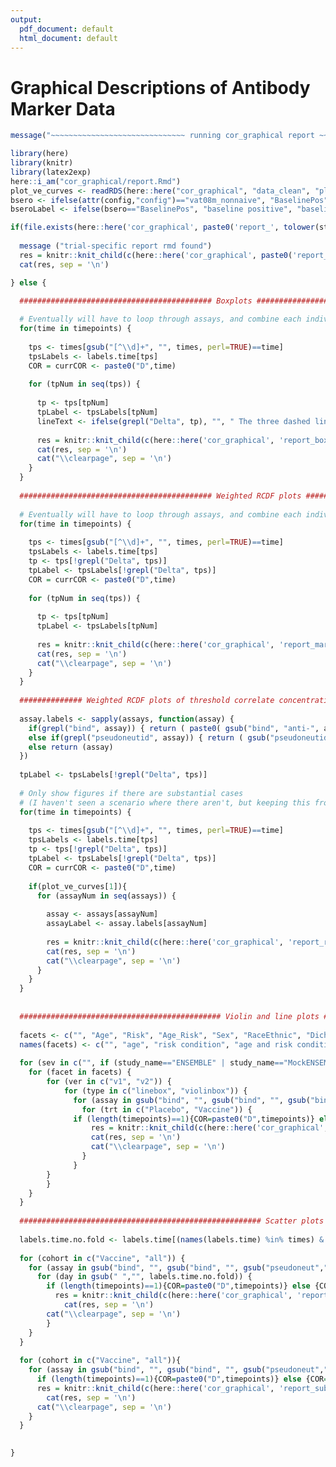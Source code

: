 ```yaml
---
output:
  pdf_document: default
  html_document: default
---
```

#  Graphical Descriptions of Antibody Marker Data {#ab-grapical}

```r
message("~~~~~~~~~~~~~~~~~~~~~~~~~~~~~~ running cor_graphical report ~~~~~~~~~~~~~~~~~~~~~~~~~~~~")
```


```r
library(here)
library(knitr)
library(latex2exp)
here::i_am("cor_graphical/report.Rmd")
plot_ve_curves <- readRDS(here::here("cor_graphical", "data_clean", "plot_ve_curves.rds"))
bsero <- ifelse(attr(config,"config")=="vat08m_nonnaive", "BaselinePos", "BaselineNeg")
bseroLabel <- ifelse(bsero=="BaselinePos", "baseline positive", "baseline negative")

if(file.exists(here::here('cor_graphical', paste0('report_', tolower(study_name), '.Rmd')))) {
  
  message ("trial-specific report rmd found")
  res = knitr::knit_child(c(here::here('cor_graphical', paste0('report_', tolower(study_name), '.Rmd'))), quiet = TRUE)
  cat(res, sep = '\n')

} else {

  ########################################### Boxplots ########################################### 
  
  # Eventually will have to loop through assays, and combine each individual assay's boxplots into one figure
  for(time in timepoints) {
    
    tps <- times[gsub("[^\\d]+", "", times, perl=TRUE)==time]
    tpsLabels <- labels.time[tps]
    COR = currCOR <- paste0("D",time)
    
    for (tpNum in seq(tps)) {
      
      tp <- tps[tpNum]
      tpLabel <- tpsLabels[tpNum]
      lineText <- ifelse(grepl("Delta", tp), "", " The three dashed lines in each figure are ULOQ, LLOQ, and LLOD, from top to bottom respectively.")
      
      res = knitr::knit_child(c(here::here('cor_graphical', 'report_boxplots.Rmd')), quiet = TRUE)
      cat(res, sep = '\n')
      cat("\\clearpage", sep = '\n')
    }
  }
  
  ########################################### Weighted RCDF plots ########################################### 
  
  # Eventually will have to loop through assays, and combine each individual assay's RCDFs into one figure
  for(time in timepoints) {
    
    tps <- times[gsub("[^\\d]+", "", times, perl=TRUE)==time]
    tpsLabels <- labels.time[tps]
    tp <- tps[!grepl("Delta", tps)]
    tpLabel <- tpsLabels[!grepl("Delta", tps)]
    COR = currCOR <- paste0("D",time)
    
    for (tpNum in seq(tps)) {
      
      tp <- tps[tpNum]
      tpLabel <- tpsLabels[tpNum]
      
      res = knitr::knit_child(c(here::here('cor_graphical', 'report_marker_rcdf.Rmd')), quiet = TRUE)
      cat(res, sep = '\n')
      cat("\\clearpage", sep = '\n')
    }
  }
  
  ############## Weighted RCDF plots of threshold correlate concentration for vaccine efficacy ########################## 
  
  assay.labels <- sapply(assays, function(assay) {
    if(grepl("bind", assay)) { return ( paste0( gsub("bind", "anti-", assay), " binding Ab") ) } 
    else if(grepl("pseudoneutid", assay)) { return ( gsub("pseudoneutid", "PsV-nAb ID", assay) ) } 
    else return (assay)
  })
  
  tpLabel <- tpsLabels[!grepl("Delta", tps)]
  
  # Only show figures if there are substantial cases
  # (I haven't seen a scenario where there aren't, but keeping this from Kendrick)
  for(time in timepoints) {
    
    tps <- times[gsub("[^\\d]+", "", times, perl=TRUE)==time]
    tpsLabels <- labels.time[tps]
    tp <- tps[!grepl("Delta", tps)]
    tpLabel <- tpsLabels[!grepl("Delta", tps)]
    COR = currCOR <- paste0("D",time)
    
    if(plot_ve_curves[1]){
      for (assayNum in seq(assays)) {
        
        assay <- assays[assayNum]
        assayLabel <- assay.labels[assayNum]
        
        res = knitr::knit_child(c(here::here('cor_graphical', 'report_rcdf.Rmd')), quiet = TRUE)
        cat(res, sep = '\n')
        cat("\\clearpage", sep = '\n')
      }
    }
  }
  
  
  ############################################# Violin and line plots ###################################################
  
  facets <- c("", "Age", "Risk", "Age_Risk", "Sex", "RaceEthnic", "Dich_RaceEthnic")
  names(facets) <- c("", "age", "risk condition", "age and risk condition", "sex assigned at birth", "race and ethnic group", "dichotomous classification of race and ethnic group")
  
  for (sev in c("", if (study_name=="ENSEMBLE" | study_name=="MockENSEMBLE") "severe")){
    for (facet in facets) {
    	for (ver in c("v1", "v2")) {
    		for (type in c("linebox", "violinbox")) {
    		  for (assay in gsub("bind", "", gsub("bind", "", gsub("bind", "", gsub("pseudoneut","pnAb_", assays))))) {
    		    for (trt in c("Placebo", "Vaccine")) {
              if (length(timepoints)==1){COR=paste0("D",timepoints)} else {COR=paste0("D",paste(timepoints, collapse="D"))}
    		      res = knitr::knit_child(c(here::here('cor_graphical', 'report_sub1.Rmd')), quiet = TRUE)
    		      cat(res, sep = '\n')
    		      cat("\\clearpage", sep = '\n')
    		    }
    		  }
        }
    	}
    }
  }
  
  ###################################################### Scatter plots ###################################################
  
  labels.time.no.fold <- labels.time[(names(labels.time) %in% times) & !grepl("fold-rise", labels.time)]
  
  for (cohort in c("Vaccine", "all")) {
  	for (assay in gsub("bind", "", gsub("bind", "", gsub("pseudoneut","pnAb_", assays)))) {
      for (day in gsub(" ","", labels.time.no.fold)) {
        if (length(timepoints)==1){COR=paste0("D",timepoints)} else {COR=paste0("D",paste(timepoints, collapse="D"))}
  		  res = knitr::knit_child(c(here::here('cor_graphical', 'report_sub2.Rmd')), quiet = TRUE)
    		cat(res, sep = '\n')
        cat("\\clearpage", sep = '\n')
  		} 
  	}
  }
  
  for (cohort in c("Vaccine", "all")){
  	for (assay in gsub("bind", "", gsub("bind", "", gsub("pseudoneut","pnAb_", assays)))){
      if (length(timepoints)==1){COR=paste0("D",timepoints)} else {COR=paste0("D",paste(timepoints, collapse="D"))}
  	  res = knitr::knit_child(c(here::here('cor_graphical', 'report_sub3.Rmd')), quiet = TRUE)
  		cat(res, sep = '\n')
      cat("\\clearpage", sep = '\n')
  	}
  }

  
}
```
